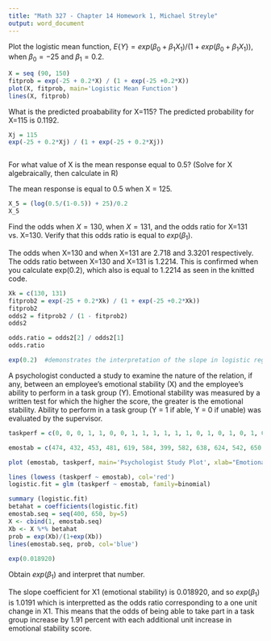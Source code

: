 ```yaml
---
title: "Math 327 - Chapter 14 Homework 1, Michael Streyle"
output: word_document
---
```


  
Plot the logistic mean function, $E\{Y\}=exp(\beta_0+\beta_1 X_1)/(1+exp(\beta_0+\beta_1 X_1))$, when $\beta_0=-25$ and $\beta_1=0.2$.

```r


X = seq (90, 150)
fitprob = exp(-25 + 0.2*X) / (1 + exp(-25 +0.2*X))
plot(X, fitprob, main='Logistic Mean Function')
lines(X, fitprob)

```



What is the predicted proabability for X=115?
The predicted probability for X=115 is 0.1192.

```r

Xj = 115
exp(-25 + 0.2*Xj) / (1 + exp(-25 + 0.2*Xj))



```

For what value of X is the mean response equal to 0.5?  (Solve for X algebraically, then calculate in R)

The mean response is equal to 0.5 when X = 125.
```r

X_5 = (log(0.5/(1-0.5)) + 25)/0.2
X_5


```

Find the odds when $X=130$, when $X=131$, and the odds ratio for X=131 vs. X=130.  Verify that this odds ratio is equal to $exp(\beta_1)$.

The odds when X=130 and when X=131 are 2.718 and 3.3201 respectively. 
The odds ratio between X=130 and X=131 is 1.2214. 
This is confirmed when you calculate exp(0.2), which also is equal to 1.2214 as seen in the knitted code. 

```r

Xk = c(130, 131)
fitprob2 = exp(-25 + 0.2*Xk) / (1 + exp(-25 +0.2*Xk))
fitprob2
odds2 = fitprob2 / (1 - fitprob2)
odds2

odds.ratio = odds2[2] / odds2[1]
odds.ratio

exp(0.2)  #demonstrates the interpretation of the slope in logistic regression

```

A psychologist conducted a study to examine the nature of the relation,
if any, between an employee's emotional stability (X) and the employee's ability to perform in a task group (Y). Emotional stability was measured by a written test for which the higher the score, the greater is the emotional stability. Ability to perform in a task group (Y = 1 if able, Y = 0 if unable) was evaluated by the supervisor.
                 
                 
```r
taskperf = c(0, 0, 0, 1, 1, 0, 0, 1, 1, 1, 1, 1, 1, 0, 1, 0, 1, 0, 1, 0, 0, 0, 1, 0, 1, 0, 1)        

emostab = c(474, 432, 453, 481, 619, 584, 399, 582, 638, 624, 542, 650, 553, 425, 563, 549, 498, 520, 610, 598, 491, 617, 621, 573, 562, 506, 600)

plot (emostab, taskperf, main='Psychologist Study Plot', xlab="Emotional Stability", ylab="Task Performance")

lines (lowess (taskperf ~ emostab), col='red')
logistic.fit = glm (taskperf ~ emostab, family=binomial)

summary (logistic.fit)
betahat = coefficients(logistic.fit)                 
emostab.seq = seq(400, 650, by=5)
X <- cbind(1, emostab.seq)
Xb <- X %*% betahat
prob = exp(Xb)/(1+exp(Xb))
lines(emostab.seq, prob, col='blue')
                
exp(0.018920)                
```
                 
Obtain $exp(\beta_1)$ and interpret that number.

The slope coefficient for X1 (emotional stability) is 0.018920, and so $exp(\beta_1)$ is 1.0191 which is interpretted as the odds ratio corresponding to a one unit change in X1. This means that the odds of being able to take part in a task group increase by 1.91 percent with each additional unit increase in emotional stability score. 
                 